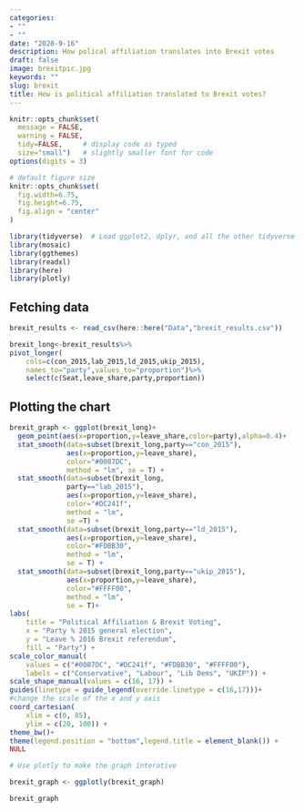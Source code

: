 ```yaml
---
categories:
- ""
- ""
date: "2020-9-16"
description: How polical affiliation translates into Brexit votes
draft: false
image: brexitpic.jpg
keywords: ""
slug: brexit
title: How is political affiliation translated to Brexit votes?
---
```


```r
knitr::opts_chunk$set(
  message = FALSE, 
  warning = FALSE, 
  tidy=FALSE,     # display code as typed
  size="small")   # slightly smaller font for code
options(digits = 3)

# default figure size
knitr::opts_chunk$set(
  fig.width=6.75, 
  fig.height=6.75,
  fig.align = "center"
)
```


```r
library(tidyverse)  # Load ggplot2, dplyr, and all the other tidyverse packages
library(mosaic)
library(ggthemes)
library(readxl)
library(here)
library(plotly)
```


## Fetching data
```r


brexit_results <- read_csv(here::here("Data","brexit_results.csv"))

brexit_long<-brexit_results%>%
pivot_longer(
    cols=c(con_2015,lab_2015,ld_2015,ukip_2015),
    names_to="party",values_to="proportion")%>%
    select(c(Seat,leave_share,party,proportion))


```

## Plotting the chart
```r
brexit_graph <- ggplot(brexit_long)+
  geom_point(aes(x=proportion,y=leave_share,color=party),alpha=0.4)+
  stat_smooth(data=subset(brexit_long,party=="con_2015"),
              aes(x=proportion,y=leave_share),
              color="#0087DC",
              method = "lm", se = T) +
  stat_smooth(data=subset(brexit_long,
              party=="lab_2015"),                             
              aes(x=proportion,y=leave_share),
              color="#DC241f",
              method = "lm",
              se =T) + 
  stat_smooth(data=subset(brexit_long,party=="ld_2015"),              
              aes(x=proportion,y=leave_share),
              color="#FDBB30",
              method = "lm",
              se = T) +
  stat_smooth(data=subset(brexit_long,party=="ukip_2015"),
              aes(x=proportion,y=leave_share),
              color="#FFFF00",
              method = "lm",
              se = T)+
labs(
    title = "Political Affiliation & Brexit Voting",
    x = "Party % 2015 general election",
    y = "Leave % 2016 Brexit referendum",
    fill = "Party") +
scale_color_manual(
    values = c("#0087DC", "#DC241f", "#FDBB30", "#FFFF00"),
    labels = c("Conservative", "Labour", "Lib Dems", "UKIP")) +
scale_shape_manual(values = c(16, 17)) +
guides(linetype = guide_legend(override.linetype = c(16,17)))+
#change the scale of the x and y axis
coord_cartesian( 
    xlim = c(0, 85), 
    ylim = c(20, 100)) +
theme_bw()+
theme(legend.position = "bottom",legend.title = element_blank()) +
NULL

# Use plotly to make the graph interative 

brexit_graph <- ggplotly(brexit_graph)

brexit_graph
```

